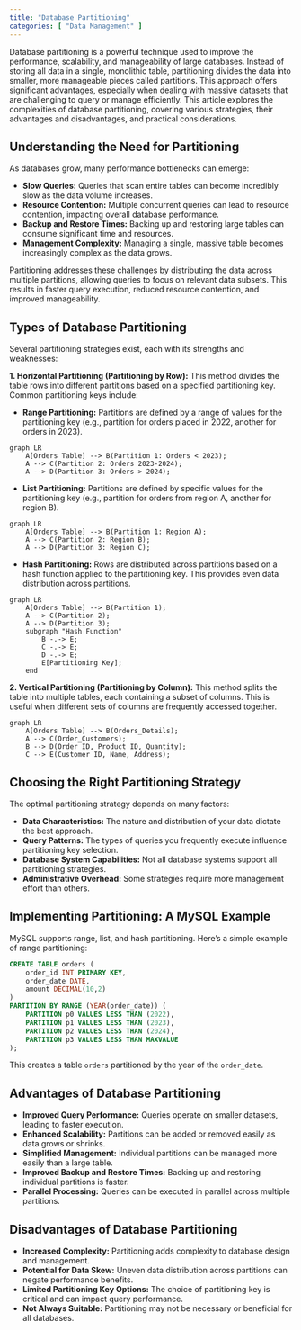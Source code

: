 ```yaml
---
title: "Database Partitioning"
categories: [ "Data Management" ]
---
```



Database partitioning is a powerful technique used to improve the performance, scalability, and manageability of large databases.  Instead of storing all data in a single, monolithic table, partitioning divides the data into smaller, more manageable pieces called partitions.  This approach offers significant advantages, especially when dealing with massive datasets that are challenging to query or manage efficiently.  This article explores the complexities of database partitioning, covering various strategies, their advantages and disadvantages, and practical considerations.

## Understanding the Need for Partitioning

As databases grow, many performance bottlenecks can emerge:

* **Slow Queries:**  Queries that scan entire tables can become incredibly slow as the data volume increases.
* **Resource Contention:** Multiple concurrent queries can lead to resource contention, impacting overall database performance.
* **Backup and Restore Times:** Backing up and restoring large tables can consume significant time and resources.
* **Management Complexity:** Managing a single, massive table becomes increasingly complex as the data grows.

Partitioning addresses these challenges by distributing the data across multiple partitions, allowing queries to focus on relevant data subsets. This results in faster query execution, reduced resource contention, and improved manageability.


## Types of Database Partitioning

Several partitioning strategies exist, each with its strengths and weaknesses:

**1. Horizontal Partitioning (Partitioning by Row):** This method divides the table rows into different partitions based on a specified partitioning key.  Common partitioning keys include:

* **Range Partitioning:** Partitions are defined by a range of values for the partitioning key (e.g., partition for orders placed in 2022, another for orders in 2023).

```mermaid
graph LR
    A[Orders Table] --> B(Partition 1: Orders < 2023);
    A --> C(Partition 2: Orders 2023-2024);
    A --> D(Partition 3: Orders > 2024);
```

* **List Partitioning:** Partitions are defined by specific values for the partitioning key (e.g., partition for orders from region A, another for region B).

```mermaid
graph LR
    A[Orders Table] --> B(Partition 1: Region A);
    A --> C(Partition 2: Region B);
    A --> D(Partition 3: Region C);
```

* **Hash Partitioning:** Rows are distributed across partitions based on a hash function applied to the partitioning key.  This provides even data distribution across partitions.

```mermaid
graph LR
    A[Orders Table] --> B(Partition 1);
    A --> C(Partition 2);
    A --> D(Partition 3);
    subgraph "Hash Function"
        B -.-> E;
        C -.-> E;
        D -.-> E;
        E[Partitioning Key];
    end
```

**2. Vertical Partitioning (Partitioning by Column):** This method splits the table into multiple tables, each containing a subset of columns.  This is useful when different sets of columns are frequently accessed together.

```mermaid
graph LR
    A[Orders Table] --> B(Orders_Details);
    A --> C(Order_Customers);
    B --> D(Order ID, Product ID, Quantity);
    C --> E(Customer ID, Name, Address);
```

## Choosing the Right Partitioning Strategy

The optimal partitioning strategy depends on many factors:

* **Data Characteristics:**  The nature and distribution of your data dictate the best approach.
* **Query Patterns:**  The types of queries you frequently execute influence partitioning key selection.
* **Database System Capabilities:**  Not all database systems support all partitioning strategies.
* **Administrative Overhead:**  Some strategies require more management effort than others.


## Implementing Partitioning: A MySQL Example

MySQL supports range, list, and hash partitioning. Here’s a simple example of range partitioning:

```sql
CREATE TABLE orders (
    order_id INT PRIMARY KEY,
    order_date DATE,
    amount DECIMAL(10,2)
)
PARTITION BY RANGE (YEAR(order_date)) (
    PARTITION p0 VALUES LESS THAN (2022),
    PARTITION p1 VALUES LESS THAN (2023),
    PARTITION p2 VALUES LESS THAN (2024),
    PARTITION p3 VALUES LESS THAN MAXVALUE
);
```

This creates a table `orders` partitioned by the year of the `order_date`.


## Advantages of Database Partitioning

* **Improved Query Performance:** Queries operate on smaller datasets, leading to faster execution.
* **Enhanced Scalability:** Partitions can be added or removed easily as data grows or shrinks.
* **Simplified Management:**  Individual partitions can be managed more easily than a large table.
* **Improved Backup and Restore Times:**  Backing up and restoring individual partitions is faster.
* **Parallel Processing:** Queries can be executed in parallel across multiple partitions.


## Disadvantages of Database Partitioning

* **Increased Complexity:** Partitioning adds complexity to database design and management.
* **Potential for Data Skew:** Uneven data distribution across partitions can negate performance benefits.
* **Limited Partitioning Key Options:** The choice of partitioning key is critical and can impact query performance.
* **Not Always Suitable:** Partitioning may not be necessary or beneficial for all databases.




